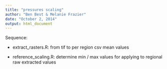 ```yaml
---
title: "pressures scaling"
author: "Ben Best & Melanie Frazier"
date: "October 2, 2014"
output: html_document
---
```


Sequence:

- extract_rasters.R: from tif to per region csv mean values

- reference_scaling.R: determine min / max values for applying to regional raw extracted values